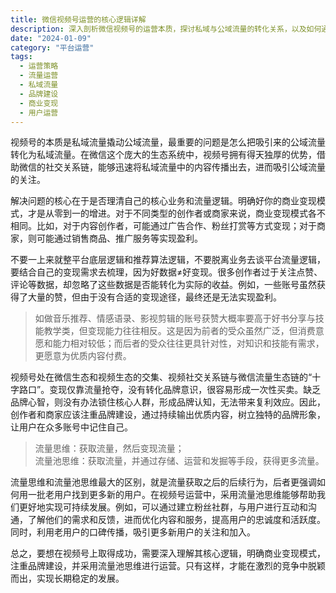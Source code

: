```yaml
---
title: 微信视频号运营的核心逻辑详解
description: 深入剖析微信视频号的运营本质，探讨私域与公域流量的转化关系，以及如何通过流量池思维和品牌建设实现可持续发展
date: "2024-01-09"
category: "平台运营"
tags:
  - 运营策略
  - 流量运营
  - 私域流量
  - 品牌建设
  - 商业变现
  - 用户运营
---
```


视频号的本质是私域流量撬动公域流量，最重要的问题是怎么把吸引来的公域流量转化为私域流量。在微信这个庞大的生态系统中，视频号拥有得天独厚的优势，借助微信的社交关系链，能够迅速将私域流量中的内容传播出去，进而吸引公域流量的关注。

解决问题的核心在于是否理清自己的核心业务和流量逻辑。明确好你的商业变现模式，才是从零到一的增进。对于不同类型的创作者或商家来说，商业变现模式各不相同。比如，对于内容创作者，可能通过广告合作、粉丝打赏等方式变现；对于商家，则可能通过销售商品、推广服务等实现盈利。

不要一上来就整平台底层逻辑和推荐算法逻辑，不要脱离业务去谈平台流量逻辑，要结合自己的变现需求去梳理，因为好数据≠好变现。很多创作者过于关注点赞、评论等数据，却忽略了这些数据是否能转化为实际的收益。例如，一些账号虽然获得了大量的赞，但由于没有合适的变现途径，最终还是无法实现盈利。

> 如做音乐推荐、情感语录、影视剪辑的账号获赞大概率要高于好书分享与技能教学类，但变现能力往往相反。这是因为前者的受众虽然广泛，但消费意愿和能力相对较低；而后者的受众往往更具针对性，对知识和技能有需求，更愿意为优质内容付费。

视频号处在微信生态和视频生态的交集、视频社交关系链与微信流量生态链的“十字路口”。变现仅靠流量抢夺，没有转化品牌意识，很容易形成一次性买卖。缺乏品牌心智，则没有办法锁住核心人群，形成品牌认知，无法带来复利效应。因此，创作者和商家应该注重品牌建设，通过持续输出优质内容，树立独特的品牌形象，让用户在众多账号中记住自己。

> 流量思维：获取流量，然后变现流量；  
> 流量池思维：获取流量，并通过存储、运营和发掘等手段，获得更多流量。

流量思维和流量池思维最大的区别，就是流量获取之后的后续行为，后者更强调如何用一批老用户找到更多新的用户。在视频号运营中，采用流量池思维能够帮助我们更好地实现可持续发展。例如，可以通过建立粉丝社群，与用户进行互动和沟通，了解他们的需求和反馈，进而优化内容和服务，提高用户的忠诚度和活跃度。同时，利用老用户的口碑传播，吸引更多新用户的关注和加入。

总之，要想在视频号上取得成功，需要深入理解其核心逻辑，明确商业变现模式，注重品牌建设，并采用流量池思维进行运营。只有这样，才能在激烈的竞争中脱颖而出，实现长期稳定的发展。
